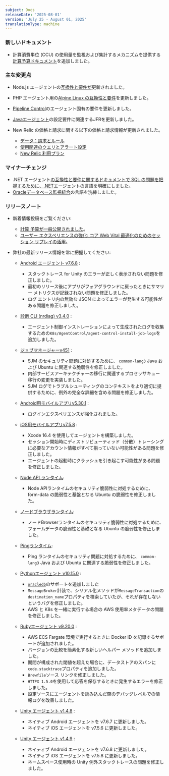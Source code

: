 ```yaml
---
subject: Docs
releaseDate: '2025-08-01'
version: 'July 25 - August 01, 2025'
translationType: machine
---
```


### 新しいドキュメント

* 計算消費単位 (CCU) の使用量を監視および集計するメカニズムを提供する[計算予算ドキュメント](/docs/accounts/accounts-billing/new-relic-one-pricing-billing/compute-budgets/overview)を追加しました。

### 主な変更点

* Node.js エージェントの[互換性と要件が](/docs/apm/agents/nodejs-agent/getting-started/compatibility-requirements-nodejs-agent)更新されました。

* PHP エージェント用の[Alpine Linux の互換性と要件](/docs/apm/agents/php-agent/getting-started/php-agent-compatibility-requirements)を更新しました。

* [Pipeline Control](/docs/new-relic-control/pipeline-control/modify-agent-configuration)のエージェント固有の要件を更新しました。

* [Javaエージェント](/docs/apm/agents/java-agent/configuration/java-agent-configuration-config-file#jfr-harvest-interval)の設定要件に関連するJFRを更新しました。

* New Relic の価格と請求に関する以下の価格と請求情報が更新されました。

  * [データ：請求とルール](/docs/accounts/accounts-billing/new-relic-one-pricing-billing/data-ingest-billing)
  * [使用関連のクエリとアラート設定](/docs/accounts/accounts-billing/new-relic-one-pricing-billing/usage-queries-alerts)
  * [New Relic 利用プラン](/docs/licenses/license-information/usage-plans/new-relic-usage-plan)

### マイナーチェンジ

* .NET エージェント[の互換性と要件に関するドキュメントで SQL の問題を把握するために、.NET](/docs/apm/agents/net-agent/getting-started/net-agent-compatibility-requirements)エージェントの言語を明確にしました。
* [Oracleデータベース監視統合](/docs/infrastructure/host-integrations/host-integrations-list/oracle-database-monitoring-integration)の言語を洗練しました。

### リリースノート

* 新着情報投稿をご覧ください:

  * [計算 予算が一般公開されました](/whats-new/2025/07/whats-new-7-30-compute-budgets)。
  * [ユーザー エクスペリエンスの強化: コア Web Vital 最適化のためのセッション リプレイの活用](/whats-new/2025/07/whats-new-7-31-augmenting-user-experiences-browser)。

* 弊社の最新リリース情報を常に把握してください:

  * [Android エージェント v7.6.8](/docs/release-notes/mobile-release-notes/android-release-notes/android-768) :

    * スタックトレース for Unity のエラーが正しく表示されない問題を修正しました。
    * 最初のリリース後にアプリがフォアグラウンドに戻ったときにサマリー メトリクスが記録されない問題を修正しました。
    * ログ エントリ内の無効な JSON によってエラーが発生する可能性がある問題を修正しました。

  * [診断 CLI (nrdiag) v3.4.0](/docs/release-notes/diagnostics-release-notes/diagnostics-cli-release-notes/diagnostics-cli-341) :
    * エージェント制御インストレーションによって生成されたログを収集するための`K8s/AgentControl/agent-control-install-job-logs`を追加しました。

  * [ジョブマネージャーv451](/docs/release-notes/synthetics-release-notes/job-manager-release-notes/job-manager-release-451) :

    * SJM のセキュリティ問題に対処するために、 `common-lang3` Java および Ubuntu に関連する脆弱性を修正しました。
    * 内部サービスアーキテクチャーの移行に関連するプロセッサキュー移行の変更を実装しました。
    * SJM ログでトラブルシューティングのコンテキストをより適切に提供するために、例外の完全な詳細を含める問題を修正しました。

  * [Android用モバイルアプリv5.30.1](/docs/release-notes/mobile-apps-release-notes/new-relic-android-release-notes/new-relic-android-5301) :
    * ログインエクスペリエンスが強化されました。

  * [iOS用モバイルアプリv7.5.8](/docs/release-notes/mobile-release-notes/ios-release-notes/ios-agent-758) :

    * Xcode 16.4 を使用してエージェントを構築しました。
    * セッション開始時にディストリビューティッド（分散）トレーシングに必要なアカウント情報がすべて揃っていない可能性がある問題を修正しました。
    * エージェントの起動時にクラッシュを引き起こす可能性がある問題を修正しました。

  * [Node API ランタイム](/docs/release-notes/synthetics-release-notes/node-api-runtime-release-notes/node-api-runtime-1.2.122):
    * Node APIランタイムのセキュリティ脆弱性に対処するために、form-data の脆弱性と基盤となる Ubuntu の脆弱性を修正しました。

  * [ノードブラウザランタイム](/docs/release-notes/synthetics-release-notes/node-browser-runtime-release-notes/node-browser-runtime-3.0.39):
    * ノードBrowserランタイムのセキュリティ脆弱性に対処するために、フォームデータの脆弱性と基礎となる Ubuntu の脆弱性を修正しました。

  * [Pingランタイム](/docs/release-notes/synthetics-release-notes/ping-runtime-release-notes/ping-runtime-1.53.0):
    * Ping ランタイムのセキュリティ問題に対処するために、 `common-lang3` Java および Ubuntu に関連する脆弱性を修正しました。

  * [Pythonエージェント v10.15.0](/docs/release-notes/agent-release-notes/python-release-notes/python-agent-101500) :

    * [`oracledb`](https://pypi.org/project/oracledb/)のサポートを追加しました
    * `MessageBroker`計装で、シリアル化メソッドが`MessageTransaction`の`destination_name`プロパティを検索していたが、それが存在しないというバグを修正しました。
    * AWS と K8s を一緒に実行する場合の AWS 使用率メタデータの問題を修正しました。

  * [Rubyエージェント v9.20.0](/docs/release-notes/agent-release-notes/ruby-release-notes/ruby-agent-9-20-0) :

    * AWS ECS Fargate 環境で実行するときに Docker ID を記録するサポートが追加されました。
    * バージョンの比較を簡素化する新しいヘルパー メソッドを追加しました。
    * 期間が構成された閾値を超えた場合に、データストアのスパンに`code.stacktrace`プロパティを追加しました。
    * `Brewfile`ソース リンクを修正しました。
    * `HTTPX 1.5.0`を使用して応答を保存するときに発生するエラーを修正しました。
    * 設定ソースにエージェントを読み込んだ際のデバッグレベルでの情報ログを改善しました。

  * [Unity エージェント v1.4.8](/docs/release-notes/mobile-release-notes/unity-release-notes/unity-agent-148) :

    * ネイティブ Android エージェントを v7.6.7 に更新しました。
    * ネイティブ iOS エージェントを v7.5.6 に更新しました。

  * [Unity エージェント v1.4.9](/docs/release-notes/mobile-release-notes/unity-release-notes/unity-agent-149) :

    * ネイティブ Android エージェントを v7.6.8 に更新しました。
    * ネイティブ iOS エージェントを v7.5.8 に更新しました。
    * ネームスペース使用時の Unity 例外スタックトレースの問題を修正しました。